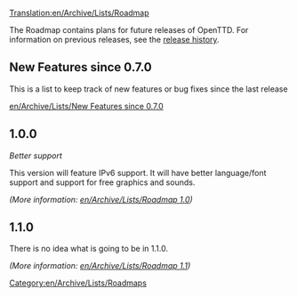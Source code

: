 [[Translation:en/Archive/Lists/Roadmap]]
{{en/Outdated|OpenTTD does not use roadmaps at the time of writing (2019).  There are general [[en/Development/Objectives]] for the project, and development takes place in public on the OpenTTD GitHub project https://github.com/OpenTTD/OpenTTD/}} 

[[Category:en/Archive/Lists/Roadmaps]]


The Roadmap contains plans for future releases of OpenTTD. For information on previous releases, see the [[en/Archive/OpenTTD/Main Page|release history]].

==New Features since 0.7.0==

This is a list to keep track of new features or bug fixes since the last release

[[en/Archive/Lists/New Features since 0.7.0]]

==1.0.0==
''Better support''

This version will feature IPv6 support. It will have better language/font support and support for free graphics and sounds.

''(More information: [[en/Archive/Lists/Roadmap 1.0]])''

==1.1.0==
There is no idea what is going to be in 1.1.0.

''(More information: [[en/Archive/Lists/Roadmap 1.1]])''